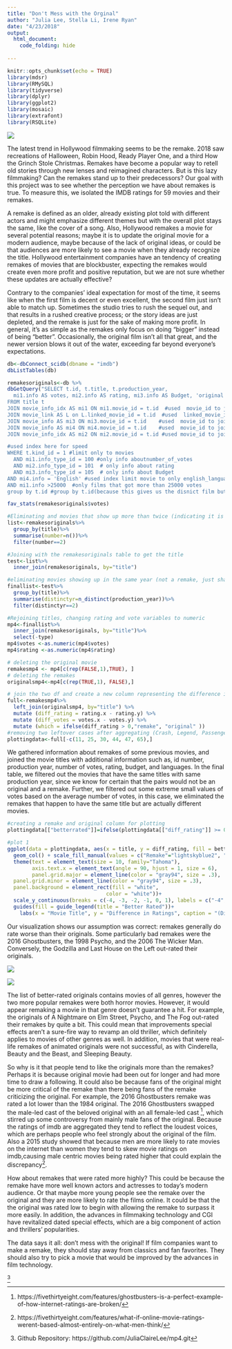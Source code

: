 ```yaml
---
title: "Don't Mess with the Orginal"
author: "Julia Lee, Stella Li, Irene Ryan"
date: "4/23/2018"
output:
  html_document:
    code_folding: hide
    
---
```


```r
knitr::opts_chunk$set(echo = TRUE)
library(mdsr)
library(RMySQL)
library(tidyverse)
library(dplyr)
library(ggplot2)
library(mosaic)
library(extrafont)
library(RSQLite)
```

![](https://www.denverlibrary.org/sites/dplorg/files/2016/07/hollywood-remakes.jpeg)




The latest trend in Hollywood filmmaking seems to be the remake. 2018 saw recreations of Halloween, Robin Hood, Ready Player One, and a third How the Grinch Stole Christmas. Remakes have become a popular way to retell old stories through new lenses and reimagined characters. But is this lazy filmmaking? Can the remakes stand up to their predecessors? Our goal with this project was to see whether the perception we have about remakes is true. To measure this, we isolated the IMDB ratings for 59 movies and their remakes. 

A remake is defined as an older, already existing plot told with different actors and might emphasize different themes but with the overall plot stays the same, like the cover of a song. Also, Hollywood remakes a movie for several potential reasons; maybe it is to update the original movie for a modern audience, maybe because of the lack of original ideas, or could be that audiences are more likely to see a movie when they already recognize the title. Hollywood entertainment companies have an tendency of creating remakes of movies that are blockbuster, expecting the remakes would create even more profit and positive reputation, but we are not sure whether these updates are actually effective? 

Contrary to the companies’ ideal expectation for most of the time, it seems like when the first film is decent or even excellent, the second film just isn’t able to match up. Sometimes the studio tries to rush the sequel out, and that results in a rushed creative process; or the story ideas are just depleted, and the remake is just for the sake of making more profit. In general, it’s as simple as the remakes only focus on doing “bigger” instead of being “better”. Occasionally, the original film isn’t all that great, and the newer version blows it out of the water, exceeding far beyond everyone’s expectations. 


```r
db<-dbConnect_scidb(dbname = "imdb")
dbListTables(db)
```

```r
remakesoriginals<-db %>%
dbGetQuery("SELECT t.id, t.title, t.production_year, 
  mi1.info AS votes, mi2.info AS rating, mi3.info AS Budget, 'original' AS type, mi4.info AS Languages
FROM title t 
JOIN movie_info_idx AS mi1 ON mi1.movie_id = t.id  #used  movie_id to join movie_info_idx to title
JOIN movie_link AS L on L.linked_movie_id = t.id  #used  linked_movie_id to join movie_link to title  
JOIN movie_info AS mi3 ON mi3.movie_id = t.id    #used  movie_id to join movie_info to title
JOIN movie_info AS mi4 ON mi4.movie_id = t.id    #used  movie_id to join movie_info to title
JOIN movie_info_idx AS mi2 ON mi2.movie_id = t.id #used movie_id to join movie_info_idx to title

#used index here for speed
WHERE t.kind_id = 1 #limit only to movies 
  AND mi1.info_type_id = 100 #only info aboutnumber_of_votes 
  AND mi2.info_type_id = 101  # only info about rating 
  AND mi3.info_type_id = 105  # only info about Budget
AND mi4.info = 'English' #used index limit movie to only english_language films 
AND mi1.info >25000  #only films that got more than 25000 votes
group by t.id #group by t.id(because this gives us the disnict film but it could have same title);") 

fav_stats(remakesoriginals$votes)
```

```r
#Eliminating and movies that show up more than twice (indicating it is not an original-remake pair)
list<-remakesoriginals%>%
  group_by(title)%>%
  summarise(number=n())%>%
  filter(number==2)

#Joining with the remakesoriginals table to get the title
test<-list%>%
  inner_join(remakesoriginals, by="title")

#eliminating movies showing up in the same year (not a remake, just share the same name)
finallist<-test%>%
  group_by(title)%>%
  summarise(distinctyr=n_distinct(production_year))%>%
  filter(distinctyr==2)

#Rejoining titles, changing rating and vote variables to numeric
mp4<-finallist%>%
  inner_join(remakesoriginals, by="title")%>%
  select(-type)
mp4$votes <-as.numeric(mp4$votes)
mp4$rating <-as.numeric(mp4$rating)
```

```r
# deleting the original movie
remakesmp4 <- mp4[c(rep(FALSE,1),TRUE), ]
# deleting the remakes
originalsmp4<-mp4[c(rep(TRUE,1), FALSE),]

# join the two df and create a new column representing the difference in vote and rating
full<-remakesmp4%>%
  left_join(originalsmp4, by="title") %>%
  mutate (diff_rating = rating.x - rating.y) %>%
  mutate (diff_votes = votes.x - votes.y) %>%
  mutate (which = ifelse(diff_rating > 0,"remake", "original" ))
#removing two leftover cases after aggregating (Crash, Legend, Passengers, The Avengers, The Gift, and Unknown)
plottingdata<-full[-c(11, 25, 30, 44, 47, 65),]
```


We gathered information about remakes of some previous movies, and joined the movie titles with additional information such as, id number, production year, number of votes, rating, budget, and languages. In the final table, we filtered out the movies that have the same titles with same production year, since we know for certain that the pairs would not be an original and a remake. Further,  we filtered out some extreme small values of votes based on the average number of votes, in this case, we eliminated the remakes that happen to have the same title but are actually different movies.


```r
#creating a remake and original column for plotting
plottingdata[["betterrated"]]=ifelse(plottingdata[["diff_rating"]] >= 0, "Remake", "Original")
```

```r

#plot 1
ggplot(data = plottingdata, aes(x = title, y = diff_rating, fill = betterrated))+ 
  geom_col() + scale_fill_manual(values = c("Remake"="lightskyblue2", "Original"="violet"))+
  theme(text = element_text(size = 10, family="Tahoma"),
        axis.text.x = element_text(angle = 90, hjust = 1, size = 6), 
        panel.grid.major = element_line(color = "gray94", size = .3),
  panel.grid.minor = element_line(color = "gray94", size = .3),
  panel.background = element_rect(fill = "white",
                                color = "white"))+ 
  scale_y_continuous(breaks = c(-4, -3, -2, -1, 0, 1), labels = c("-4", "-3", "-2", "-1", "0", "1"))+ 
  guides(fill = guide_legend(title = "Better Rated"))+
    labs(x = "Movie Title", y = "Difference in Ratings", caption = "(Difference = Remake - Original)")
```


Our visualization shows our assumption was correct: remakes generally do rate worse than their originals. Some particularly bad remakes were the 2016 Ghostbusters, the 1998 Psycho, and the 2006 The Wicker Man. Conversely, the Godzilla and Last House on the Left out-rated their originals.



![](http://1.bp.blogspot.com/-RJOmG9_eOs0/U4knEmzPK-I/AAAAAAAAAGk/uUco5oaDjq0/s1600/Godzilla+VS.jpg)





![](https://independentaustralia.net/_lib/slir/w900-h600/https://independentaustralia.net/i/article/img/article-9324-hero.jpg)



The list of better-rated originals contains movies of all genres, however the two more popular remakes were both horror movies. However, it would appear remaking a movie in that genre doesn’t guarantee a hit. For example, the originals of A Nightmare on Elm Street, Psycho, and The Fog out-rated their remakes by quite a bit. This could mean that improvements special effects aren’t a sure-fire way to revamp an old thriller, which definitely applies to movies of other genres as well. In addition, movies that were real-life remakes of animated originals were not successful, as with Cinderella, Beauty and the Beast, and Sleeping Beauty.

So why is it that people tend to like the originals more than the remakes? Perhaps it is because original movie had been out for longer and had more time to draw a following. It could also be because fans of the original might be more critical of the remake than there being fans of the remake criticizing the original. For example, the 2016 Ghostbusters remake was rated a lot lower than the 1984 original. The 2016 Ghostbusters swapped the male-led cast of the beloved original with an all female-led cast ^[https://fivethirtyeight.com/features/ghostbusters-is-a-perfect-example-of-how-internet-ratings-are-broken/], which stirred up some controversy from mainly male fans of the original. Because the ratings of imdb are aggregated they tend to reflect the loudest voices, which are perhaps people who feel strongly about the original of the film. Also a 2015 study showed that because men are more likely to rate movies on the internet than women they tend to skew movie ratings on imdb,causing male centric movies being rated higher that could explain the discrepancy^[https://fivethirtyeight.com/features/what-if-online-movie-ratings-werent-based-almost-entirely-on-what-men-think/].  

How about remakes that were rated more highly? This could be because the remake have more well known actors and actresses to today’s modern audience. Or that maybe more young people see the remake over the original and they are more likely to rate the films online. It could be that the the original was rated low to begin with allowing the remake to surpass it more easily. In addition, the advances in filmmaking technology and CGI have revitalized dated special effects, which are a big component of action and thrillers’ popularities.

The data says it all: don’t mess with the original! If film companies want to make a remake, they should stay away from classics and fan favorites. They should also try to pick a movie that would be improved by the advances in film technology. 



^[Github Repository: https://github.com/JuliaClaireLee/mp4.git]











